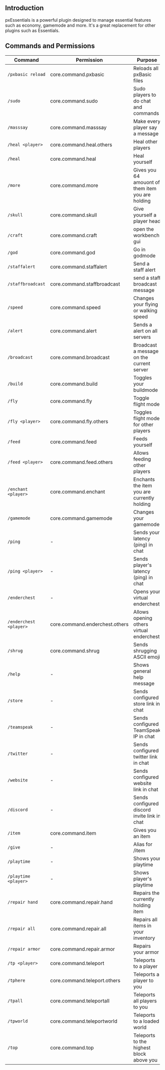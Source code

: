 
## Introduction

pxEssentials is a powerful plugin designed to manage essential features such as economy, gamemode and more. It's a great replacement for other plugins such as Essentials.

## Commands and Permissions

| Command                | Permission                     | Purpose                                           |
| ---------------------- | ------------------------------ | ------------------------------------------------- |
| `/pxbasic reload`      | core.command.pxbasic           | Reloads all pxBasic files                         |
| `/sudo`                | core.command.sudo              | Sudo players to do chat and commands              |
| `/masssay`             | core.command.masssay           | Make every player say a message                   |
| `/heal <player>`       | core.command.heal.others       | Heal other players                                |
| `/heal`                | core.command.heal              | Heal yourself                                     |
| `/more`                | core.command.more              | Gives you 64 amouont of them item you are holding |
| `/skull`               | core.command.skull             | Give yourself a player head                       |
| `/craft`               | core.command.craft             | open the workbench gui                            |
| `/god`                 | core.command.god               | Go in godmode                                     |
| `/staffalert`          | core.command.staffalert        | Send a staff alert                                |
| `/staffbroadcast`      | core.command.staffbroadcast    | send a staff broadcast message                    |
| `/speed`               | core.command.speed             | Changes your flying or walking speed              |
| `/alert`               | core.command.alert             | Sends a alert on all servers                      |
| `/broadcast`           | core.command.broadcast         | Broadcast a message on the current server         |
| `/build`               | core.command.build             | Toggles your buildmode                            |
| `/fly`                 | core.command.fly               | Toggle flight mode                                |
| `/fly <player>`        | core.command.fly.others        | Toggles flight mode for other players             |
| `/feed`                | core.command.feed              | Feeds yourself                                    |
| `/feed <player>`       | core.command.feed.others       | Allows feeding other players                      |
| `/enchant <player>`    | core.command.enchant           | Enchants the item you are currently holding       |
| `/gamemode`            | core.command.gamemode          | Changes your gamemode                             |
| `/ping`                | -                              | Sends your latency (ping) in chat                 |
| `/ping <player> `      | -                              | Sends player's latency (ping) in chat             |
| `/enderchest`          | -                              | Opens your virtual enderchest                     |
| `/enderchest <player>` | core.command.enderchest.others | Allows opening others virtual enderchest          |
| `/shrug`               | core.command.shrug             | Sends shrugging ASCII emoji                       |
| `/help`                | -                              | Shows general help message                        |
| `/store`               | -                              | Sends configured store link in chat               |
| `/teamspeak`           | -                              | Sends configured TeamSpeak IP in chat             |
| `/twitter`             | -                              | Sends configured twitter link in chat             |
| `/website`             | -                              | Sends configured website link in chat             |
| `/discord`             | -                              | Sends configured discord invite link in chat      |
| `/item`                | core.command.item              | Gives you an item                                 |
| `/give`                | -                              | Alias for /item                                   |
| `/playtime`            | -                              | Shows your playtime                               |
| `/playtime <player>`   | -                              | Shows player's playtime                           |
| `/repair hand`         | core.command.repair.hand       | Repairs the currently holding item                |
| `/repair all`          | core.command.repair.all        | Repairs all items in your inventory               |
| `/repair armor`        | core.command.repair.armor      | Repairs your armor                                |
| `/tp <player>`         | core.command.teleport          | Teleports to a player                             |
| `/tphere`              | core.command.teleport.others   | Teleports a player to you                         |
| `/tpall`               | core.command.teleportall       | Teleports all players to you                      |
| `/tpworld`             | core.command.teleportworld     | Teleports to a loaded world                       |
| `/top`                 | core.command.top               | Teleports to the highest block above you          |
